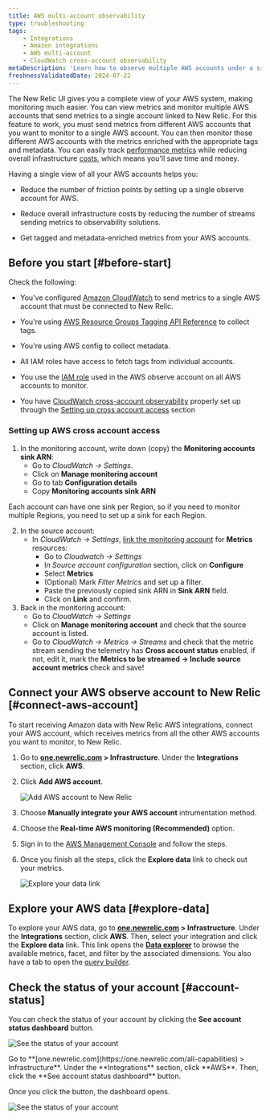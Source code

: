 ```yaml
---
title: AWS multi-account observability
type: troubleshooting
tags:
    - Integrations
    - Amazon integrations
    - AWS multi-account
    - CloudWatch cross-account observability
metaDescription: 'Learn how to observe multiple AWS accounts under a single account on the New Relic user interface.'
freshnessValidatedDate: 2024-07-22
---
```


The New Relic UI gives you a complete view of your AWS system, making monitoring much easier. You can view metrics and monitor multiple AWS accounts that send metrics to a single account linked to New Relic. For this feature to work, you must send metrics from different AWS accounts that you want to monitor to a single AWS account. You can then monitor those different AWS accounts with the metrics enriched with the appropriate tags and metadata. You can easily track [performance metrics](/docs/data-apis/understand-data/new-relic-data-types/) while reducing overall infrastructure [costs](/docs/accounts/accounts-billing/new-relic-one-pricing-billing/data-ingest-billing/), which means you'll save time and money.

Having a single view of all your AWS accounts helps you:

* Reduce the number of friction points by setting up a single observe account for AWS.

* Reduce overall infrastructure costs by reducing the number of streams sending metrics to observability solutions.

* Get tagged and metadata-enriched metrics from your AWS accounts.

## Before you start [#before-start]

Check the following:

* You've configured [Amazon CloudWatch](https://aws.amazon.com/cloudwatch/) to send metrics to a single AWS account that must be connected to New Relic.

* You're using [AWS Resource Groups Tagging API Reference](https://docs.aws.amazon.com/resourcegroupstagging/latest/APIReference/overview.html) to collect tags.

* You're using AWS config to collect metadata.

* All IAM roles have access to fetch tags from individual accounts.

* You use the [IAM role](https://docs.aws.amazon.com/IAM/latest/UserGuide/id_roles.html) used in the AWS observe account on all AWS accounts to monitor.

* You have [CloudWatch cross-account observability](https://docs.aws.amazon.com/AmazonCloudWatch/latest/monitoring/CloudWatch-Unified-Cross-Account.html) properly set up through the [Setting up cross account access](#setting-up-aws-cross-account-access) section

### Setting up AWS cross account access
1. In the monitoring account, write down (copy) the **Monitoring accounts sink ARN**:
	- Go to *CloudWatch -> Settings*.
	- Click on **Manage monitoring account**
	- Go to tab **Configuration details**
	- Copy **Monitoring accounts sink ARN**

<Callout variant="important">
    Each account can have one sink per Region, so if you need to monitor multiple Regions, you need to set up a sink for each Region.
</Callout>

2. In the source account:
	- In *CloudWatch -> Settings*, [link the monitoring account](https://docs.aws.amazon.com/AmazonCloudWatch/latest/monitoring/CloudWatch-Unified-Cross-Account-Setup.html) for **Metrics** resources:
		- Go to *Cloudwatch ->  Settings*
		- In *Source account configuration* section, click on **Configure**
		- Select **Metrics**
		- (Optional) Mark *Filter Metrics* and set up a filter.
		- Paste the previously copied sink ARN in **Sink ARN** field.
		- Click on **Link** and confirm.
3. Back in the monitoring account:
	- Go to *CloudWatch -> Settings*
	- Click on **Manage monitoring account** and check that the source account is listed.
	- Go to *CloudWatch -> Metrics -> Streams* and check that the metric stream sending the telemetry has **Cross account status** enabled, if not, edit it, mark the **Metrics to be streamed -> Include source account metrics** check and save!

## Connect your AWS observe account to New Relic [#connect-aws-account]

To start receiving Amazon data with New Relic AWS integrations, connect your AWS account, which receives metrics from all the other AWS accounts you want to monitor, to New Relic.

1. Go to <DNT>**[one.newrelic.com](https://one.newrelic.com/all-capabilities) > Infrastructure**</DNT>. Under the <DNT>**Integrations**</DNT> section, click <DNT>**AWS**</DNT>.

2. Click <DNT>**Add AWS account**</DNT>.

   <img
     title="Add AWS account to New Relic"
     alt="Add AWS account to New Relic"
     src="/images/infrastructure_screenshot-crop_aws-add-account.webp"
   />

3. Choose <DNT>**Manually integrate your AWS account**</DNT> intrumentation method.

4. Choose the <DNT>**Real-time AWS monitoring (Recommended)**</DNT> option.

5. Sign in to the [AWS Management Console](https://aws.amazon.com/console/) and follow the steps.

6. Once you finish all the steps, click the <DNT>**Explore data**</DNT> link to check out your metrics.

   <img
     title="Explore your data link"
     alt="Explore your data link"
     src="/images/infrastructure_screenshot-crop_aws-explore-data-link.webp"
   />

## Explore your AWS data [#explore-data]

To explore your AWS data, go to <DNT>**[one.newrelic.com](https://one.newrelic.com/all-capabilities) > Infrastructure**</DNT>. Under the <DNT>**Integrations**</DNT> section, click <DNT>**AWS**</DNT>. Then, select your integration and click the <DNT>**Explore data**</DNT> link. This link opens the <DNT>[**Data explorer**](/docs/query-your-data/explore-query-data/browse-data/introduction-data-explorer/)</DNT> to browse the available metrics, facet, and filter by the associated dimensions. You also have a tab to open the [query builder](/docs/telemetry-data-platform/get-data/apis/query-metric-data-type/).

## Check the status of your account [#account-status]

You can check the status of your account by clicking the <DNT>**See account status dashboard**</DNT> button.

<img
  title="See the status of your account"
  alt="See the status of your account"
  src="/images/infrastructure_screenshot-crop_aws-see-account-status-dashboard.webp"
/>

<figcaption>
  Go to <DNT>**[one.newrelic.com](https://one.newrelic.com/all-capabilities) > Infrastructure**</DNT>. Under the <DNT>**Integrations**</DNT> section, click <DNT>**AWS**</DNT>. Then, click the <DNT>**See account status dashboard**</DNT> button.
</figcaption>

Once you click the button, the dashboard opens.

<img
  title="See the status of your account"
  alt="See the status of your account"
  src="/images/infrastructure_screenshot-crop_aws-account-status-dashboard.webp"
/>
